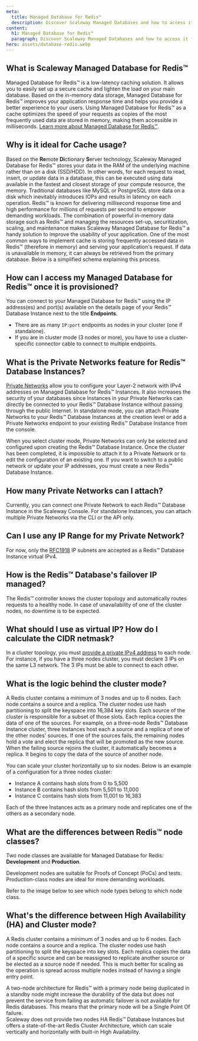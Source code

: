 ```yaml
---
meta:
  title: Managed Database for Redis™
  description: Discover Scaleway Managed Databases and how to access it for Redis™.
content:
  h1: Managed Database for Redis™
  paragraph: Discover Scaleway Managed Databases and how to access it for Redis™.
hero: assets/database-redis.webp
---
```


## What is Scaleway Managed Database for Redis™

Managed Database for Redis™ is a low-latency caching solution. It allows you to easily set up a secure cache and lighten the load on your main database.
Based on the in-memory data storage, Managed Database for Redis™ improves your application response time and helps you provide a better experience to your users.
Using Managed Database for Redis™ as a cache optimizes the speed of your requests as copies of the most frequently used data are stored in memory, making them accessible in milliseconds. [Learn more about Managed Database for Redis™](/managed-databases/redis/how-to/create-a-database-for-redis).

## Why is it ideal for Cache usage?

Based on the **Re**mote **Di**ctionary **S**erver technology,  Scaleway Managed Database for Redis™ stores your data in the RAM of the underlying machine rather than on a disk (SSD/HDD).
In other words, for each request to read, insert, or update data in a database, this can be executed using data available in the fastest and closest storage of your compute resource, the memory.
Traditional databases like MySQL or PostgreSQL store data on a disk which inevitably introduces IOPs and results in latency on each operation. Redis™ is known for delivering millisecond response time and high performance for millions of requests per second to empower demanding workloads. 
The combination of powerful in-memory data storage such as Redis™ and managing the resources set-up, securitization, scaling, and maintenance makes Scaleway Managed Database for Redis™ a handy solution to improve the usability of your application.
One of the most common ways to implement cache is storing frequently accessed data in Redis™ (therefore in memory) and serving your application's request.
If data is unavailable in memory, it can always be retrieved from the primary database. Below is a simplified schema explaining this process.

<Lightbox src="scaleway-schema-redis.webp" alt="" />

## How can I access my Managed Database for Redis™ once it is provisioned?

You can connect to your Managed Database for Redis™ using the IP address(es) and port(s) available on the details page of your Redis™ Database Instance next to the title **Endpoints**.
- There are as many `IP:port` endpoints as nodes in your cluster (one if standalone).
- If you are in cluster mode (3 nodes or more), you have to use a cluster-specific connector cable to connect to multiple endpoints.

<Lightbox src="scaleway-endpoints-redis.webp" alt="" />

## What is the Private Networks feature for Redis™ Database Instances?

[Private Networks](https://www.scaleway.com/en/docs/network/public/quickstart/) allow you to configure your Layer-2 network with IPv4 addresses on Managed Database for Redis™ Instances.
It also increases the security of your databases since Instances in your Private Networks can directly be connected to your Redis™ Database Instance without passing through the public Internet.
In standalone mode, you can attach Private Networks to your Redis™ Database Instances at the creation level or add a Private Networks endpoint to your existing Redis™ Database Instance from the console.

<Message type="note">
  When you select cluster mode, Private Networks can only be selected and configured upon creating the Redis™ Database Instance. Once the cluster has been completed, it is impossible to attach it to a Private Network or to edit the configuration of an existing one. If you want to switch to a public network or update your IP addresses, you must create a new Redis™ Database Instance.
</Message>

## How many Private Networks can I attach?
 
Currently, you can connect one Private Network to each Redis™ Database Instance in the Scaleway Console. For standalone Instances, you can attach multiple Private Networks via the CLI or the API only.

## Can I use any IP Range for my Private Network?
 
For now, only the [RFC1918](https://datatracker.ietf.org/doc/html/rfc1918) IP subnets are accepted as a Redis™ Database Instance virtual IPv4.

## How is the Redis™ Database's failover IP managed?

The Redis™ controller knows the cluster topology and automatically routes requests to a healthy node. In case of unavailability of one of the cluster nodes, no downtime is to be expected.

## What should I use as virtual IP? How do I calculate the CIDR netmask?

In a cluster topology, you must [provide a private IPv4 address](https://www.scaleway.com/en/docs/faq/databases-for-postgresql-and-mysql/#what-should-i-use-as-virtual-ip-how-do-i-calculate-the-cidr-netmask) to each node. For instance, if you have a three nodes cluster, you must declare 3 IPs on the same L3 network. The 3 IPs must be able to connect to each other.

## What is the logic behind the cluster mode?

A Redis cluster contains a minimum of 3 nodes and up to 6 nodes. Each node contains a source and a replica. 
The cluster nodes use hash partitioning to split the keyspace into 16,384 key slots. Each source of the cluster is responsible for a subset of those slots.
Each replica copies the data of one of the sources. For example, on a three-node Redis™ Database Instance cluster, three Instances host each a source and a replica of one of the other nodes' sources.
If one of the sources fails, the remaining nodes hold a vote and elect the replica that will be promoted as the new source.
When the failing source rejoins the cluster, it automatically becomes a replica. It begins to copy the data of the source of another node.

You can scale your cluster horizontally up to six nodes. Below is an example of a configuration for a three nodes cluster:

* Instance A contains hash slots from 0 to 5,500
* Instance B contains hash slots from 5,501 to 11,000
* Instance C contains hash slots from 11,001 to 16,383

Each of the three Instances acts as a primary node and replicates one of the others as a secondary node.

## What are the differences between Redis™ node classes?

Two node classes are available for Managed Database for Redis: **Development** and **Production**.

Development nodes are suitable for Proofs of Concept (PoCs) and tests. Production-class nodes are ideal for more demanding workloads. 

Refer to the image below to see which node types belong to which node class.

<Lightbox src="scaleway-redis-node-types.webp" alt="Development: RED1-S, RED1-XS, RED1-2XS, RED1-micro and Production: RED1-XL, RED1-L, RED1-M" />

## What's the difference between High Availability (HA) and Cluster mode?

A Redis cluster contains a minimum of 3 nodes and up to 6 nodes. Each node contains a source and a replica. 
The cluster nodes use hash partitioning to split the keyspace into key slots. Each replica copies the data of a specific source and can be reassigned to replicate another source or be elected as a source node if needed.
This is much better for scaling as the operation is spread across multiple nodes instead of having a single entry point.

<Lightbox src="scaleway-redis-cluster.webp" alt="" />

A two-node architecture for Redis™ with a primary node being duplicated in a standby node might increase the durability of the data but does not prevent the service from failing as automatic failover is not available for Redis databases. 
This means that the primary node will be a Single Point Of failure.  
Scaleway does not provide two nodes HA Redis™ Database Instances but offers a state-of-the-art Redis Cluster Architecture, which can scale vertically and horizontally with built-in High Availability. 